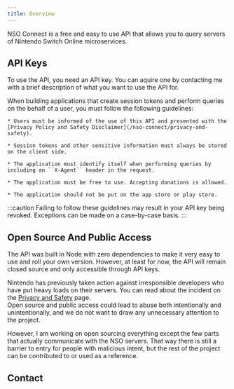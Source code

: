```yaml
---
title: Overview
---
```


NSO Connect is a free and easy to use API that allows you to query servers of Nintendo Switch Online microservices.

<LinkCard title="Authentication Flow" description="Get started by learning how to obtain your session token" href="/nso-connect/authentication-flow"/>
<CardGrid>
    <LinkCard title="Query Service" description="Use your session token to perform queries" href="/nso-connect/service/query" />
    <LinkCard title="Privacy and Safety" description="Learn about the safety of this API" href="/nso-connect/privacy-and-safety" />
</CardGrid>

## API Keys

To use the API, you need an API key. You can aquire one by contacting me with a brief description of what you want to use the API for.

When building applications that create session tokens and perform queries on the behalf of a user, you must follow the following guidelines:

    * Users must be informed of the use of this API and presented with the [Privacy Policy and Safety Disclaimer](/nso-connect/privacy-and-safety). 
    
    * Session tokens and other sensitive information must always be stored on the client side.

    * The application must identify itself when performing queries by including an ``X-Agent`` header in the request.

    * The application must be free to use. Accepting donations is allowed.

    * The application should not be put on the app store or play store.

:::caution
Failing to follow these guidelines may result in your API key being revoked. Exceptions can be made on a case-by-case basis.
:::

## Open Source And Public Access

The API was built in Node with zero dependencies to make it very easy to use and roll your own version. However, at least for now, the API will remain closed source and only accessible through API keys.

Nintendo has previously taken action against irresponsible developers who have put heavy loads on their servers. You can read about the incident on the [Privacy and Safety](/nso-connect/privacy-and-safety#about-safety) page.  
Open source and public access could lead to abuse both intentionally and unintentionally, and we do not want to draw any unnecessary attention to the project.

However, I am working on open sourcing everything except the few parts that actually communicate with the NSO servers. 
That way there is still a barrier to entry for people with malicious intent, but the rest of the project can be contributed to or used as a reference.

## Contact

<Contact/>
